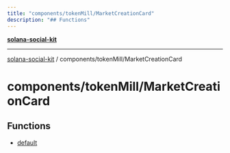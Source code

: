 ```yaml
---
title: "components/tokenMill/MarketCreationCard"
description: "## Functions"
---
```


[**solana-social-kit**](../../../README.mdx)

***

[solana-social-kit](../../../README.mdx) / components/tokenMill/MarketCreationCard

# components/tokenMill/MarketCreationCard

## Functions

- [default](functions/default.mdx)

